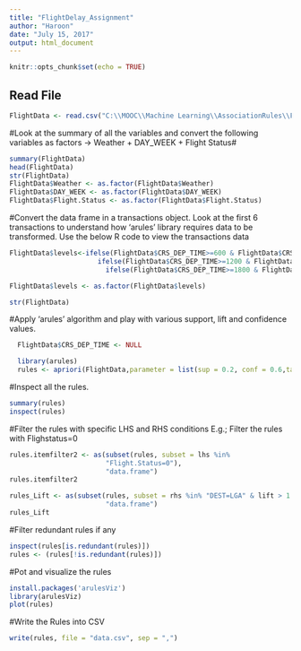 ```yaml
---
title: "FlightDelay_Assignment"
author: "Haroon"
date: "July 15, 2017"
output: html_document
---
```


```r
knitr::opts_chunk$set(echo = TRUE)
```

## Read File

```r


FlightData <- read.csv("C:\\MOOC\\Machine Learning\\AssociationRules\\FlightDelays.csv")

```

#Look at the summary of all the variables and convert the following variables as factors -> Weather + DAY_WEEK + Flight Status# 

```r

summary(FlightData)
head(FlightData)
str(FlightData)
FlightData$Weather <- as.factor(FlightData$Weather)
FlightData$DAY_WEEK <- as.factor(FlightData$DAY_WEEK)
FlightData$Flight.Status <- as.factor(FlightData$Flight.Status)


```

#Convert the data frame in a transactions object. Look at the first 6 transactions to understand how 'arules' library requires data to be transformed. Use the below R code to view the transactions data

```r

FlightData$levels<-ifelse(FlightData$CRS_DEP_TIME>=600 & FlightData$CRS_DEP_TIME<=1200,"level1",
                      ifelse(FlightData$CRS_DEP_TIME>=1200 & FlightData$CRS_DEP_TIME<=1800,"level2",
                        ifelse(FlightData$CRS_DEP_TIME>=1800 & FlightData$CRS_DEP_TIME<=2100,"level3","level4")))

FlightData$levels <- as.factor(FlightData$levels)


```

```r

str(FlightData)

```

#Apply 'arules' algorithm and play with various support, lift and confidence values.

```r
  FlightData$CRS_DEP_TIME <- NULL  

  library(arules)
  rules <- apriori(FlightData,parameter = list(sup = 0.2, conf = 0.6,target="rules"))

```


#Inspect all the rules.

```r

summary(rules)
inspect(rules)

```


#Filter the rules with specific LHS and RHS conditions E.g.; Filter the rules with Flighstatus=0

```r

rules.itemfilter2 <- as(subset(rules, subset = lhs %in% 
                        "Flight.Status=0"),
                        "data.frame")
rules.itemfilter2 

rules_Lift <- as(subset(rules, subset = rhs %in% "DEST=LGA" & lift > 1.01),
                        "data.frame")
rules_Lift


```


#Filter redundant rules if any

```r

inspect(rules[is.redundant(rules)])
rules <- (rules[!is.redundant(rules)])

```



#Pot and visualize the rules

```r
install.packages('arulesViz')
library(arulesViz)
plot(rules)

```


#Write the Rules into CSV


```r

write(rules, file = "data.csv", sep = ",")

```

